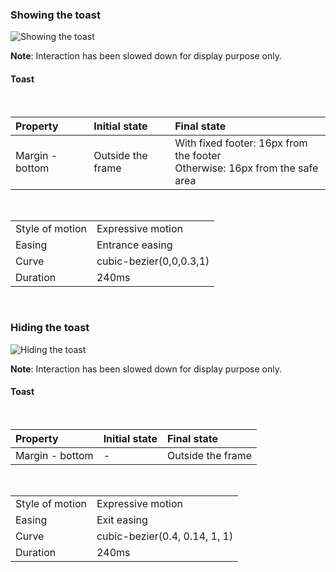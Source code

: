 ### Showing the toast

![Showing the toast](./images/toast-interactions-1.gif)
<br/>

**Note**: Interaction has been slowed down for display purpose only.
<br/>

#### Toast
<br/>

<table style={{width: "100%"}}>
    <thead>
        <tr>
            <th align="left">Property</th>
            <th align="left">Initial state</th>
            <th align="left">Final state</th>
        </tr>
    </thead>
    <tbody>
        <tr>
            <td>Margin - bottom</td>
            <td>Outside the frame</td>
            <td>
                With fixed footer: 16px from the footer
                <br/>
                Otherwise: 16px from the safe area
            </td>
        </tr>
    </tbody>
</table>
<br/>

<table style={{width: "100%"}}>
    <tbody>
        <tr>
            <td>Style of motion</td>
            <td>Expressive motion</td>
        </tr>
        <tr>
            <td>Easing</td>
            <td>Entrance easing</td>
        </tr>
        <tr>
            <td>Curve</td>
            <td>cubic-bezier(0,0,0.3,1)</td>
        </tr>
        <tr>
            <td>Duration</td>
            <td>240ms</td>
        </tr>
    </tbody>
</table>
<br/>

### Hiding the toast

![Hiding the toast](./images/toast-interactions-2.gif)
<br/>

**Note**: Interaction has been slowed down for display purpose only.
<br/>

#### Toast
<br/>

<table style={{width: "100%"}}>
    <thead>
        <tr>
            <th align="left">Property</th>
            <th align="left">Initial state</th>
            <th align="left">Final state</th>
        </tr>
    </thead>
    <tbody>
        <tr>
            <td>Margin - bottom</td>
            <td>-</td>
            <td>Outside the frame</td>
        </tr>
    </tbody>
</table>
<br/>

<table style={{width: "100%"}}>
    <tbody>
        <tr>
            <td>Style of motion</td>
            <td>Expressive motion</td>
        </tr>
        <tr>
            <td>Easing</td>
            <td>Exit easing</td>
        </tr>
        <tr>
            <td>Curve</td>
            <td>cubic-bezier(0.4, 0.14, 1, 1)</td>
        </tr>
        <tr>
            <td>Duration</td>
            <td>240ms</td>
        </tr>
    </tbody>
</table>
<br/>